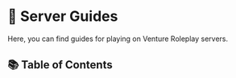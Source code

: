
# 🔎 Server Guides

Here, you can find guides for playing on Venture Roleplay servers.

## 📚 Table of Contents

<IndexLinkList>
    <IndexLink
        to="./keybinds-and-commands"
        title="⌨️ Keybinds & Commands"
        description="A list of keybinds and commands that you can use on the server."
    />
</IndexLinkList>
